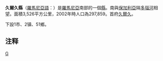{{Romanian counties infobox
|name=Giurgiu
|map=Giurgiu.png
|coa=Stema Giurgiu.svg
|Historic region=Greater Wallachia
|lDevelopment region=[[Sud_(development_region)|Sud]]
|capital=Giurgiu
|ind=GR
|population=297,859
|asof=2002
|density=84
|area=3,526
|webc=http://www.cjgiurgiu.ro/
|webp=http://www.prefecturagiurgiu.ro/
|telpref=46
}}
'''久爾久縣'''（[[羅馬尼亞語|羅馬尼亞語]]：'''{{lang|ro|Judeţul Giurgiu}}'''）是[[羅馬尼亞|羅馬尼亞]]南部的一個[[羅馬尼亞行政區劃|縣]]。南與[[保加利亞|保加利亞]]隔[[多瑙河|多瑙河]]相望。面積3,526平方公里，2002年時人口為297,859。首府[[久爾久|久爾久]]。

下設1市、2镇、51鄉。

==注释==
{{reflist}}

{{羅馬尼亞行政區劃}}
{{Giurgiu County}}

[[Category:罗马尼亚行政区划|G]]
